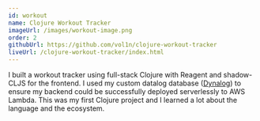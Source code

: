 ```yaml
---
id: workout
name: Clojure Workout Tracker
imageUrl: /images/workout-image.png
order: 2
githubUrl: https://github.com/vol1n/clojure-workout-tracker
liveUrl: /clojure-workout-tracker/index.html
---
```


I built a workout tracker using full-stack Clojure with Reagent and shadow-CLJS for the frontend. I used my custom datalog database (<a href="/projects/dynalog" className="text-blue-400 hover:underline">Dynalog</a>) to ensure my backend could be successfully deployed serverlessly to AWS Lambda. This was my first Clojure project and I learned a lot about the language and the ecosystem. 
